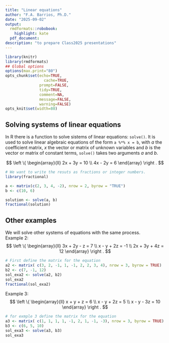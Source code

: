 ```yaml
---
title: "Linear equations"
author: "F.A. Barrios, Ph.D."
date: "2025-09-02"
output:
  rmdformats::robobook:
    highlight: kate
  pdf_document:
description: "to prepare Class2025 presentations"
---
```


```r
library(knitr)
library(rmdformats)
## Global options
options(max.print="80")
opts_chunk$set(echo=TRUE,
	             cache=TRUE,
               prompt=FALSE,
               tidy=TRUE,
               comment=NA,
               message=FALSE,
               warning=FALSE)
opts_knit$set(width=80)
```

## Solving systems of linear equations

In R there is a function to solve sistems of linear equations: `solve()`. It is used to solve linear algebraic equations of the form `a %*% x = b`, with *a* the coefficient matrix, *x* the vector or matrix of unknown variables and *b* is the vector or matrix of constant terms, `solve()` takes two arguments *a* and *b*.

$$  \left \{ \begin{array}{ll}
            2x + 3y  = 10 \\
            4x - 2y  = 6
            \end{array}
    \right .
$$

```r
# We want to write the resuts as fractions or integer numbers.
library(fractional)

a <- matrix(c(2, 3, 4, -2), nrow = 2, byrow = "TRUE")
b <- c(10, 6)

solution <- solve(a, b)
fractional(solution)
```

## Other examples

We will solve other systems of equations with the same process.  
Example 2:  
$$  \left \{ \begin{array}{ll}
            3x + 2y - z = 7 \\
             x - y + 2z = -1 \\
            2x + 3y + 4z = 12
            \end{array}
    \right .
$$
```r
# First define the matrix for the equation
a2 <- matrix( c(3, 2, -1, 1, -1, 2, 2, 3, 4), nrow = 3, byrow = TRUE)
b2 <- c(7, -1, 12)
sol_exa2 <- solve(a2, b2)
sol_exa2
fractional(sol_exa2)
```

Example 3:  
$$  \left \{ \begin{array}{ll}
            x + y + z = 6 \\
            x - y + 2z = 5 \\
            x - y - 3z = 10
            \end{array}
    \right .
$$

```r
# for exmple 3 define the matrix for the equation
a3 <- matrix( c(1, 1, 1, 1, -1, 2, 1, -1, -3), nrow = 3, byrow = TRUE)
b3 <- c(6, 5, 10)
sol_exa3 <- solve(a3, b3)
sol_exa3
```